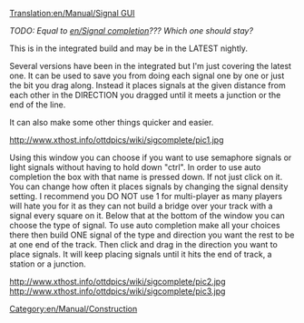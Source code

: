 [[Translation:en/Manual/Signal GUI]]
[[Category:en/Manual/Construction]]

''TODO: Equal to [[en/Signal completion]]??? Which one should stay?''

This is in the integrated build and may be in the LATEST nightly.

Several versions have been in the integrated but I'm just covering the latest one. It can be used to save you from doing each signal one by one or just the bit you drag along. Instead it places signals at the given distance from each other in the DIRECTION you dragged until it meets a junction or the end of the line.

It can also make some other things quicker and easier.

http://www.xthost.info/ottdpics/wiki/sigcomplete/pic1.jpg

Using this window you can choose if you want to use semaphore signals or light signals without having to hold down "ctrl".
In order to use auto completion the box with that name is pressed down. If not just click on it.
You can change how often it places signals by changing the signal density setting. I recommend you DO NOT use 1 for multi-player as many players will hate you for it as they can not build a bridge over your track with a signal every square on it.
Below that at the bottom of the window you can choose the type of signal.
To use auto completion make all your choices there then build ONE signal of the type and direction you want the rest to be at one end of the track.
Then click and drag in the direction you want to place signals. It will keep placing signals until it hits the end of track, a station or a junction.

http://www.xthost.info/ottdpics/wiki/sigcomplete/pic2.jpg
http://www.xthost.info/ottdpics/wiki/sigcomplete/pic3.jpg